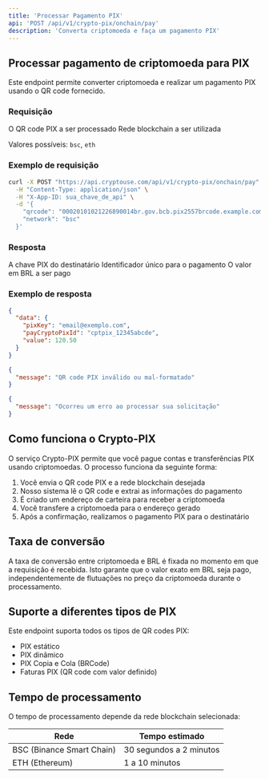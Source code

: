 ```yaml
---
title: 'Processar Pagamento PIX'
api: 'POST /api/v1/crypto-pix/onchain/pay'
description: 'Converta criptomoeda e faça um pagamento PIX'
---
```


## Processar pagamento de criptomoeda para PIX

Este endpoint permite converter criptomoeda e realizar um pagamento PIX usando o QR code fornecido.

### Requisição

<ParamField body="qrcode" type="string" required>
  O QR code PIX a ser processado
</ParamField>

<ParamField body="network" type="string" required>
  Rede blockchain a ser utilizada
  
  Valores possíveis: `bsc`, `eth`
</ParamField>

### Exemplo de requisição

```bash
curl -X POST "https://api.cryptouse.com/api/v1/crypto-pix/onchain/pay" \
  -H "Content-Type: application/json" \
  -H "X-App-ID: sua_chave_de_api" \
  -d '{
    "qrcode": "00020101021226890014br.gov.bcb.pix2557brcode.example.com/pix/v2/cobv/9d36b84f10194c88ab8b9113b94fb24825204000053039865802BR5913EMPRESA TESTE6008SAO PAULO62070503***6304E2CA",
    "network": "bsc"
  }'
```

### Resposta

<ResponseField name="data" type="object">
  <Expandable title="Propriedades">
    <ResponseField name="pixKey" type="string">
      A chave PIX do destinatário
    </ResponseField>
    <ResponseField name="payCryptoPixId" type="string">
      Identificador único para o pagamento
    </ResponseField>
    <ResponseField name="value" type="number">
      O valor em BRL a ser pago
    </ResponseField>
  </Expandable>
</ResponseField>

### Exemplo de resposta

<CodeGroup>

```json Sucesso (200)
{
  "data": {
    "pixKey": "email@exemplo.com",
    "payCryptoPixId": "cptpix_12345abcde",
    "value": 120.50
  }
}
```

```json Requisição inválida (400)
{
  "message": "QR code PIX inválido ou mal-formatado"
}
```

```json Erro interno (500)
{
  "message": "Ocorreu um erro ao processar sua solicitação"
}
```

</CodeGroup>

## Como funciona o Crypto-PIX

O serviço Crypto-PIX permite que você pague contas e transferências PIX usando criptomoedas. O processo funciona da seguinte forma:

1. Você envia o QR code PIX e a rede blockchain desejada
2. Nosso sistema lê o QR code e extrai as informações do pagamento
3. É criado um endereço de carteira para receber a criptomoeda
4. Você transfere a criptomoeda para o endereço gerado
5. Após a confirmação, realizamos o pagamento PIX para o destinatário

## Taxa de conversão

A taxa de conversão entre criptomoeda e BRL é fixada no momento em que a requisição é recebida. Isto garante que o valor exato em BRL seja pago, independentemente de flutuações no preço da criptomoeda durante o processamento.

## Suporte a diferentes tipos de PIX

Este endpoint suporta todos os tipos de QR codes PIX:

- PIX estático
- PIX dinâmico 
- PIX Copia e Cola (BRCode)
- Faturas PIX (QR code com valor definido)

## Tempo de processamento

O tempo de processamento depende da rede blockchain selecionada:

| Rede | Tempo estimado |
|------|----------------|
| BSC (Binance Smart Chain) | 30 segundos a 2 minutos |
| ETH (Ethereum) | 1 a 10 minutos | 